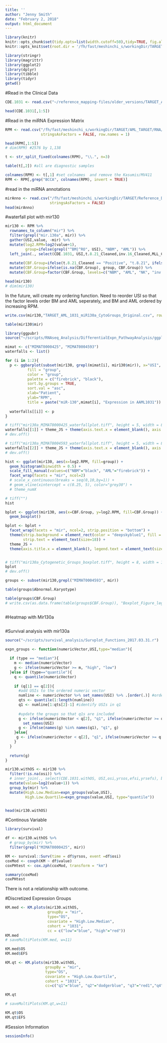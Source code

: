 ```yaml
---
title: ''
author: "Jenny Smith"
date: "February 2, 2018"
output: html_document
---
```



```r
library(knitr)
knitr::opts_chunk$set(tidy.opts=list(width.cutoff=50),tidy=TRUE, fig.align='center')
knitr::opts_knit$set(root.dir = '/fh/fast/meshinchi_s/workingDir/TARGET/AML_TARGET/RNA/miRNAseq/analysis/2018.01.29_mir130a_Expression_Outcome/')
```


```r
library(stringr)
library(magrittr)
library(ggplot2)
library(dplyr)
library(tibble)
library(tidyr)
getwd()
```


#Read in the Clinical Data

```r
CDE.1031 <- read.csv("~/reference_mapping-files/older_versions/TARGET_AML_1031_CDE_cleaned_1.31.2018.csv", stringsAsFactors = FALSE, row.names = 1)

head(CDE.1031[,1:5])
```


#Read in the miRNA Expression Matrix

```r
RPM <- read.csv("/fh/fast/meshinchi_s/workingDir/TARGET/AML_TARGET/RNA/miRNAseq/level3/matureMiRNA/2017July_BCCA_1031_miRBase20_Illumina_data/TARGET_AML_AAML1031_expn_matrix_mimat_miRNA_RPM.csv",
                stringsAsFactors = FALSE, row.names = 1)

head(RPM[,1:5])
# dim(RPM) #2576 by 1,138
```

```r
t <- str_split_fixed(colnames(RPM), "\\.", n=3)

table(t[,2]) #all are diagnostic samples 
```

```r
colnames(RPM) <- t[,1] #set colnames  and remove the Kasumis/MV411
RPM <- RPM[,grep("BCCA", colnames(RPM), invert = TRUE)]
```


#read in the miRNA annotations

```r
mirAnno <- read.csv("/fh/fast/meshinchi_s/workingDir/TARGET/Reference_Data/miRBase_v21/hsa_gff3_IDMap.csv", 
                    stringsAsFactors = FALSE)
head(mirAnno)
```



#waterfall plot with mir130

```r
mir130 <- RPM %>%
  rownames_to_column("mir") %>%
  filter(grepl("mir.130a", mir)) %>%
  gather(USI,value, -mir) %>%
  mutate(log2.RPM=log2(value+1),
         group=ifelse(grepl("^BM|^RO", USI), "NBM", "AML")) %>%
  left_join(., select(CDE.1031, USI,t.8.21_Cleaned,inv.16_Cleaned,MLL_Cleaned,Abnormal.Karyotype, osi,yrsos,efsi,yrsefs), by="USI") %>%
  
  mutate(CBF.Group=ifelse(t.8.21_Cleaned == "Positive", "t.8.21", ifelse(inv.16_Cleaned == "Positive", "inv.16", ifelse(MLL_Cleaned == "Positive", "MLL", ifelse(Abnormal.Karyotype == "Normal", "NK", group))))) %>%
  mutate(CBF.Group=ifelse(is.na(CBF.Group), group, CBF.Group)) %>%
  mutate(CBF.Group=factor(CBF.Group, levels=c("NBM", "AML", "NK", "inv.16","t.8.21", "MLL")))

head(mir130)
# dim(mir130)
```

In the future, will create my ordering function. Need to reorder USI so that the factor levels order BM and AML seperately, and BM and AML ordered by increasing RPM. 


```r
write.csv(mir130,"TARGET_AML_1031_miR130a_CytoGroups_Original.csv", row.names = FALSE)
```

```r
table(mir130$mir)
```

```r
library(ggpubr)
source("~/scripts/RNAseq_Analysis/DifferentialExpn_PathwayAnalysis/ggplot_Themes_Function.r")
```


```r
mimat <- c("MIMAT0000425", "MIMAT0004593")
waterfalls <- list()

for (i in 1:2){
  p <- ggbarplot(subset(mir130, grepl(mimat[i], mir130$mir)), x="USI", y="value", 
          fill = "group", 
          color = "group", 
          palette = c("firebrick", "black"),
          sort.by.groups = TRUE,
          sort.val = "asc",
          xlab="Patient", 
          ylab="RPM",
          title = paste("miR-130",mimat[i], "Expression in AAML1031"))
  
  waterfalls[[i]] <- p
}

```


```r
# tiff("mir130a_MIMAT0000425_waterfallplot.tiff", height = 5, width = 8, units="in", res = 600)
waterfalls[[1]] + theme_JS + theme(axis.text.x = element_blank(), axis.ticks.x = element_blank(), panel.border = element_blank())
# dev.off()

# tiff("mir130a_MIMAT0004593_waterfallplot.tiff", height = 5, width = 8, units="in", res = 600)
waterfalls[[2]] + theme_JS + theme(axis.text.x = element_blank(), axis.ticks.x = element_blank(), panel.border = element_blank()) + ylim(0,1500)
# dev.off()
```


```r
hist <- ggplot(mir130, aes(x=log2.RPM, fill=group)) +
  geom_histogram(binwidth = 0.5) +
  scale_fill_manual(values=c("NBM"="black", "AML"="firebrick")) +
  facet_wrap(facets = "mir", ncol=2)
  # scale_x_continuous(breaks = seq(0,10,by=1)) + 
  # geom_vline(xintercept = c(0.25, 5), color="grey30") +
  # theme_numX 

# tiff("")
hist
```



```r
bplot <- ggplot(mir130, aes(x=CBF.Group, y=log2.RPM, fill=CBF.Group)) +
  geom_boxplot() 

bplot <- bplot + 
  facet_wrap(facets = "mir", ncol=2, strip.position = "bottom") +
  theme(strip.background = element_rect(color = "deepskyblue1", fill = "deepskyblue1", size = 0.5), 
        strip.text = element_text(size=18)) + 
  theme_JS +
  theme(axis.title.x = element_blank(), legend.text = element_text(size=18), legend.title = element_blank())


# tiff("mir130a_Cytogenetic_Groups_boxplot.tiff", height = 8, width = 12, res=600, units="in")
bplot
# dev.off()
```

```r
groups <- subset(mir130,grepl("MIMAT0004593", mir))

table(groups$Abnormal.Karyotype)

table(groups$CBF.Group)
# write.csv(as.data.frame(table(groups$CBF.Group)), "Boxplot_Figure_legend.csv", row.names = FALSE)
```

```r

```


#Heatmap with Mir130a 

```r

```



#Survival analysis with mir130a

```r
source("~/scripts/survival_analysis/Survplot_Functions_2017.03.31.r")
```


```r
expn_groups <- function(numericVector,USI,type="median"){
  
  if (type == "median"){
    m <- median(numericVector)
    g <- ifelse(numericVector >= m, "high", "low")
  }else if (type=="quantile"){
    q <- quantile(numericVector)
    
    if (q[1] == q[2]){
      #add USIs to the ordered numeric vector
      numline <- numericVector %>% set_names(USI) %>% .[order(.)] #ordered from lowest to highest value
      qts <- quantile(1:length(numline))
      q1 <- numline[1:qts[2]-1] #identify USIs in q1
      
      #update the groups so that q1s are included
      g <- ifelse(numericVector < q[2], "q1", ifelse(numericVector >= q[2] & numericVector < q[3], "q2", ifelse(numericVector >= q[3] & numericVector < q[4], "q3", "q4"))) %>%
        set_names(USI)
      g <- ifelse(names(g) %in% names(q1), "q1", g)
    }else{
     g <- ifelse(numericVector < q[2], "q1", ifelse(numericVector >= q[2] & numericVector < q[3], "q2", ifelse(numericVector >= q[3] & numericVector < q[4], "q3", "q4"))) 
    }
  }
  
  return(g)
}
```


```r
mir130.withOS <- mir130 %>%
  filter(!is.na(osi)) %>%
  # inner_join(., select(CDE.1031.withOS, USI,osi,yrsos,efsi,yrsefs), by="USI") %>%
  mutate(value=log2(value+1)) %>%
  group_by(mir) %>%
  mutate(High.Low.Median=expn_groups(value,USI),
         High.Low.Quartile=expn_groups(value,USI, type="quantile"))


head(mir130.withOS)
```


#Continous Variable

```r
library(survival)
```

```r
df <- mir130.withOS %>%
  # group_by(mir) %>%
  filter(grepl("MIMAT0000425", mir)) 

KM <- survival::Surv(time = df$yrsos, event =df$osi)
coxMod <- coxph(KM ~ df$value)
coxPHtest <- cox.zph(coxMod, transform = "km")

summary(coxMod)
coxPHtest
```


There is not a relationship with outcome. 


#Discretized Expression Groups

```r
KM.med <- KM.plots(mir130.withOS, 
                   groupBy = "mir", 
                   type="OS",
                   covariate = "High.Low.Median",
                   cohort = "1031", 
                   cc = c("low"="blue", "high"="red"))
KM.med
# saveMultiPlots(KM.med, w=11)
```


```r
KM.med$OS
KM.med$EFS
```


```r
KM.qt <- KM.plots(mir130.withOS, 
                  groupBy = "mir", 
                  type="OS",
                  covariate = "High.Low.Quartile", 
                  cohort = "1031", 
                  cc=c("q1"="blue", "q2"="dodgerblue", "q3"="red1","q4"="red4" ))

KM.qt

# saveMultiPlots(KM.qt,w=11)
```


```r
KM.qt$OS
KM.qt$EFS
```


#Session Information 

```r
sessionInfo()
```


